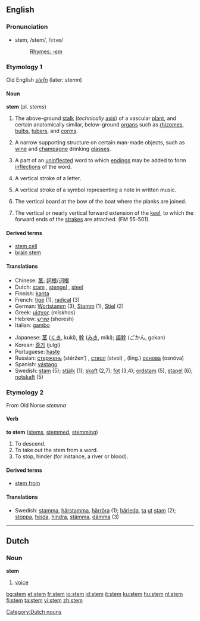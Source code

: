 ==English==
===Pronunciation===
*stem, /stem/, /<tt>stem</tt>/
*:[[Rhymes:English:-ɛm|Rhymes: -ɛm]]
===Etymology 1===
Old English ''[[stefn]]'' (later: ''stemn'')
====Noun====
'''stem''' (pl. ''stems'')

#{{botany}} The above-ground [[stalk]] (''technically'' [[axis]]) of a vascular [[plant]], and certain anatomically similar, below-ground [[organ]]s such as [[rhizome]]s, [[bulb]]s, [[tuber]]s, and [[corm]]s.
#A narrow supporting structure on certain man-made objects, such as [[wine]] and [[champagne]] drinking [[glass]]es.
#{{linguistics}} A part of an [[uninflected]] word to which [[ending]]s may be added to form [[inflection]]s of the word.
#{{typography}} A vertical stroke of a letter.
#{{music}} A vertical stroke of a symbol representing a note in written music.
#{{nautical}} The vertical board at the bow of the boat where the planks are joined.
# {{nautical}} The vertical or nearly vertical forward extension of the [[keel]], to which the forward ends of the [[strake]]s are attached. (FM 55-501).

====Derived terms====
*[[stem cell]]
*[[brain stem]]

====Translations====
{{top}}
*Chinese: [[茎]]; [[詞根]]/[[词根]]
*Dutch: [[stam]] {{m}}, [[stengel]] {{m}}, [[steel]] {{m}}
*Finnish: [[kanta]]
*French: [[tige]] {{f}} (1), [[radical]] (3)
*German: [[Wortstamm]] {{m}} (3), [[Stamm]] {{m}} (1), [[Stiel]] {{m}} (2)
*Greek: [[μίσχος]] (mískhos) {{m}}
*Hebrew: [[שורש]] (shoresh) {{m}}
*Italian: [[gambo]] {{m}}
{{mid}}
*Japanese: [[茎]] ([[くき]], kukí), [[幹]] ([[みき]], mikí); [[語幹]] (ごかん, gokan)
*Korean: [[줄기]] (julgi)
*Portuguese: [[haste]] {{f}}
*Russian: [[стержень]] (stéržen’) {{m}}, [[ствол]] (stvol) {{m}}, (ling.) [[основа]] (osnóva) {{f}}
*Spanish: [[vástago]] {{m}}
*Swedish: [[stam]] {{c}} (5); [[stjälk]] {{c}} (1); [[skaft]] {{n}} (2,7); [[fot]] {{c}} (3,4); [[ordstam]] {{c}} (5), [[stapel]] {{c}} (6); [[notskaft]] {{n}} (5)
{{bottom}}

===Etymology 2===
From Old Norse ''stemma''
====Verb====
'''to stem''' ([[stems]], [[stemmed]], [[stemming]])

# To descend.
# To take out the stem from a word.
# To stop, hinder (for instance, a river or blood).

====Derived terms====
*[[stem from]]

====Translations====
*Swedish: [[stamma]], [[härstamma]], [[härröra]] (1); [[härleda]], [[ta]] [[ut]] [[stam]] (2); [[stoppa]], [[hejda]], [[hindra]], [[stämma]], [[dämma]] (3)

----

==Dutch==
===Noun===
'''stem'''

# [[voice]]

[[Category:Dutch nouns]]

[[bg:stem]]
[[et:stem]]
[[fr:stem]]
[[io:stem]]
[[id:stem]]
[[it:stem]]
[[ku:stem]]
[[hu:stem]]
[[nl:stem]]
[[fi:stem]]
[[ta:stem]]
[[vi:stem]]
[[zh:stem]]